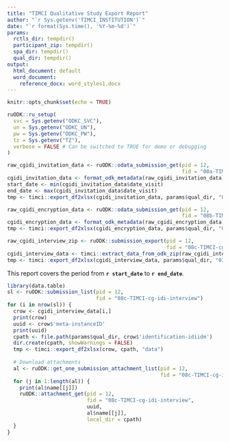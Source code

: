 ```yaml
---
title: "TIMCI Qualitative Study Export Report"
author: "`r Sys.getenv('TIMCI_INSTITUTION')`"
date: "`r format(Sys.time(), '%Y-%m-%d')`"
params:
  rctls_dir: tempdir()
  participant_zip: tempdir()
  spa_dir: tempdir()
  qual_dir: tempdir()
output:
  html_document: default
  word_document:
    reference_docx: word_styles1.docx
---
```


```r
knitr::opts_chunk$set(echo = TRUE)
```

```r
ruODK::ru_setup(
  svc = Sys.getenv("ODKC_SVC"),
  un = Sys.getenv("ODKC_UN"),
  pw = Sys.getenv("ODKC_PW"),
  tz = Sys.getenv("TZ"),
  verbose = FALSE # Can be switched to TRUE for demo or debugging
)
```

```r
raw_cgidi_invitation_data <- ruODK::odata_submission_get(pid = 12,
                                                         fid = "08a-TIMCI-cg-idi-invitation")
cgidi_invitation_data <- format_odk_metadata(raw_cgidi_invitation_data)
start_date <- min(cgidi_invitation_data$date_visit)
end_date <- max(cgidi_invitation_data$date_visit)
tmp <- timci::export_df2xlsx(cgidi_invitation_data, params$qual_dir, "01_timci_cg_invitation_data")

raw_cgidi_encryption_data <- ruODK::odata_submission_get(pid = 12,
                                                         fid = "08b-TIMCI-cg-idi-encryption-list")
cgidi_encryption_data <- format_odk_metadata(raw_cgidi_encryption_data)
tmp <- timci::export_df2xlsx(cgidi_encryption_data, params$qual_dir, "02_timci_cg_encryption_data")

raw_cgidi_interview_zip <- ruODK::submission_export(pid = 12,
                                                    fid = "08c-TIMCI-cg-idi-interview")
cgidi_interview_data <- timci::extract_data_from_odk_zip(raw_cgidi_interview_zip, "08c-TIMCI-cg-idi-interview.csv")
tmp <- timci::export_df2xlsx(cgidi_interview_data, params$qual_dir, "03_timci_cg_interview_data")
```

This report covers the period from **`r start_date`** to **`r end_date`**.

```r
library(data.table)
sl <- ruODK::submission_list(pid = 12,
                             fid = "08c-TIMCI-cg-idi-interview")
for (i in nrow(sl)) {
  crow <- cgidi_interview_data[i,]
  print(crow)
  uuid <- crow$'meta-instanceID'
  print(uuid)
  cpath <- file.path(params$qual_dir, crow$'identification-idiidm')
  dir.create(cpath, showWarnings = FALSE)
  tmp <- timci::export_df2xlsx(crow, cpath, "data")
  
  # Download attachments
  al <- ruODK::get_one_submission_attachment_list(pid = 12,
                                                  fid = "08c-TIMCI-cg-idi-interview", uuid)
  for (j in 1:length(al)) {
    print(al$name[[j]])
    ruODK::attachment_get(pid = 12,
                          fid = "08c-TIMCI-cg-idi-interview",
                          uuid, 
                          al$name[[j]],
                          local_dir = cpath)
  }
}
```


